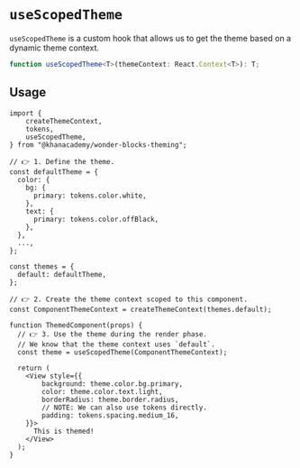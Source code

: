 


<Meta title="Theming / useScopedTheme" />

# `useScopedTheme`

`useScopedTheme` is a custom hook that allows us to get the theme based on a
dynamic theme context.

```ts
function useScopedTheme<T>(themeContext: React.Context<T>): T;
```

## Usage

<ViewWithTheme />

```tsx
import {
    createThemeContext,
    tokens,
    useScopedTheme,
} from "@khanacademy/wonder-blocks-theming";

// 👉 1. Define the theme.
const defaultTheme = {
  color: {
    bg: {
      primary: tokens.color.white,
    },
    text: {
      primary: tokens.color.offBlack,
    },
  },
  ...,
};

const themes = {
  default: defaultTheme,
};

// 👉 2. Create the theme context scoped to this component.
const ComponentThemeContext = createThemeContext(themes.default);

function ThemedComponent(props) {
  // 👉 3. Use the theme during the render phase.
  // We know that the theme context uses `default`.
  const theme = useScopedTheme(ComponentThemeContext);

  return (
    <View style={{
        background: theme.color.bg.primary,
        color: theme.color.text.light,
        borderRadius: theme.border.radius,
        // NOTE: We can also use tokens directly.
        padding: tokens.spacing.medium_16,
    }}>
      This is themed!
    </View>
  );
}
```
